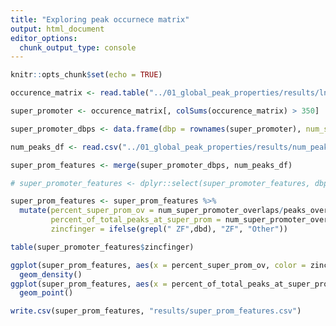 ```yaml
---
title: "Exploring peak occurnece matrix"
output: html_document
editor_options: 
  chunk_output_type: console
---
```


```r
knitr::opts_chunk$set(echo = TRUE)
```



```r
occurence_matrix <- read.table("../01_global_peak_properties/results/lncrna_mrna_promoter_peak_occurence_matrix.tsv")

super_promoter <- occurence_matrix[, colSums(occurence_matrix) > 350]

super_promoter_dbps <- data.frame(dbp = rownames(super_promoter), num_super_promoter_overlaps = rowSums(super_promoter))

num_peaks_df <- read.csv("../01_global_peak_properties/results/num_peaks_df.csv")

super_prom_features <- merge(super_promoter_dbps, num_peaks_df)

# super_promoter_features <- dplyr::select(super_promoter_features, dbp, num_super_promoter_overlaps, everything() )

super_prom_features <- super_prom_features %>%
  mutate(percent_super_prom_ov = num_super_promoter_overlaps/peaks_overlapping_promoters * 100, 
         percent_of_total_peaks_at_super_prom = num_super_promoter_overlaps/num_peaks * 100,
         zincfinger = ifelse(grepl(" ZF",dbd), "ZF", "Other"))

table(super_promoter_features$zincfinger)

ggplot(super_prom_features, aes(x = percent_super_prom_ov, color = zincfinger)) +
  geom_density()
ggplot(super_prom_features, aes(x = percent_of_total_peaks_at_super_prom, y = percent_super_prom_ov)) + 
  geom_point()

write.csv(super_prom_features, "results/super_prom_features.csv")
  
```



